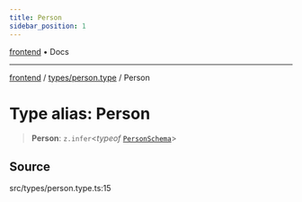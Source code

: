 ```yaml
---
title: Person
sidebar_position: 1
---
```


[frontend](../../..) • Docs

***

[frontend](../../..) / [types/person.type](..) / Person

# Type alias: Person

> **Person**: `z.infer`\<*typeof* [`PersonSchema`](../variables/PersonSchema)\>

## Source

src/types/person.type.ts:15
